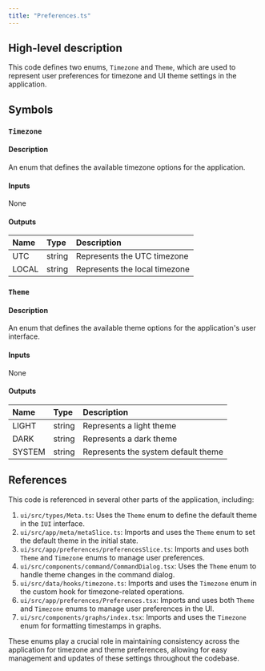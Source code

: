 ```yaml
---
title: "Preferences.ts"
---
```


## High-level description
This code defines two enums, `Timezone` and `Theme`, which are used to represent user preferences for timezone and UI theme settings in the application.

## Symbols

### `Timezone`
#### Description
An enum that defines the available timezone options for the application.

#### Inputs
None

#### Outputs
| Name | Type | Description |
|:-----|:-----|:------------|
| UTC | string | Represents the UTC timezone |
| LOCAL | string | Represents the local timezone |

### `Theme`
#### Description
An enum that defines the available theme options for the application's user interface.

#### Inputs
None

#### Outputs
| Name | Type | Description |
|:-----|:-----|:------------|
| LIGHT | string | Represents a light theme |
| DARK | string | Represents a dark theme |
| SYSTEM | string | Represents the system default theme |

## References
This code is referenced in several other parts of the application, including:

1. `ui/src/types/Meta.ts`: Uses the `Theme` enum to define the default theme in the `IUI` interface.
2. `ui/src/app/meta/metaSlice.ts`: Imports and uses the `Theme` enum to set the default theme in the initial state.
3. `ui/src/app/preferences/preferencesSlice.ts`: Imports and uses both `Theme` and `Timezone` enums to manage user preferences.
4. `ui/src/components/command/CommandDialog.tsx`: Uses the `Theme` enum to handle theme changes in the command dialog.
5. `ui/src/data/hooks/timezone.ts`: Imports and uses the `Timezone` enum in the custom hook for timezone-related operations.
6. `ui/src/app/preferences/Preferences.tsx`: Imports and uses both `Theme` and `Timezone` enums to manage user preferences in the UI.
7. `ui/src/components/graphs/index.tsx`: Imports and uses the `Timezone` enum for formatting timestamps in graphs.

These enums play a crucial role in maintaining consistency across the application for timezone and theme preferences, allowing for easy management and updates of these settings throughout the codebase.